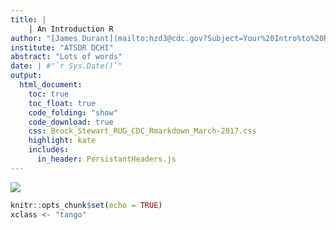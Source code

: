 ```yaml
---
title: |
    | An Introduction R
author: "[James Durant](mailto:hzd3@cdc.gov?Subject=Your%20Intro%to%20R%20%20talk)"
institute: "ATSDR DCHI"
abstract: "Lots of words"
date: | #"`r Sys.Date()`"
output:
  html_document:
    toc: true
    toc_float: true
    code_folding: "show"
    code_download: true
    css: Brock_Stewart_RUG_CDC_Rmarkdown_March-2017.css
    highlight: kate
    includes:
      in_header: PersistantHeaders.js
---
```

<script src="js/hideOutput.js"></script>

![](images/Rlogo_small.png)

```r
knitr::opts_chunk$set(echo = TRUE)
xclass <- "tango"
```